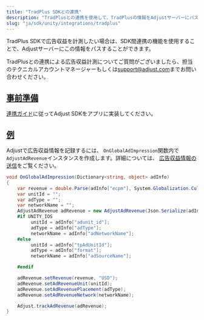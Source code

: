 ```yaml
---
title: "TradPlus SDKとの連携"
description: "TradPlusとの連携を使用して、TradPlusの情報をAdjustサーバーにパスします。"
slug: "ja/sdk/unity/integrations/tradplus"
---
```


<MinorVersion added="v4.37.1">

TradPlus SDKで広告収益を計測したい場合は、SDK間連携の機能を使用することで、Adjustサーバーにこの情報をパスすることができます。

</MinorVersion>
<Callout type="note">

TradPlusとの連携による広告収益計測についてご質問がございましたら、担当のテクニカルアカウントマネージャーもしくは[support@adjust.com](mailto:support@adjust.com)までお問い合わせください。

</Callout>

## [事前準備](before-you-begin)

[連携ガイド](/en/sdk/unity)に従ってAdjust SDKをアプリに実装してください。

## [例](example)

Adjustで広告収益情報を記録するには、 `OnGlobalAdImpression`関数内で`AdjustAdRevenue`インスタンスを作成します。詳細については、 [広告収益情報の送信](/en/sdk/unity/features/ad-revenue)をご覧ください。

```cs
void OnGlobalAdImpression(Dictionary<string, object> adInfo)
{
    var revenue = double.Parse(adInfo["ecpm"], System.Globalization.CultureInfo.InvariantCulture) / 1000;
    var unitId = "";
    var adType = "";
    var networkName = "";
    AdjustAdRevenue adRevenue = new AdjustAdRevenue(Json.Serialize(adInfo));
    #if UNITY_IOS
         unitId = adInfo["adunit_id"];
         adType = adInfo["adType"];
         networkName = adInfo["adNetworkName"];
    #else
         unitId = adInfo["tpAdUnitId"];
         adType = adInfo["format"];
         networkName = adInfo["adSourceName"];

    #endif

    adRevenue.setRevenue(revenue, "USD");
    adRevenue.setAdRevenueUnit(unitId);
    adRevenue.setAdRevenuePlacement(adType);
    adRevenue.setAdRevenueNetwork(networkName);

    Adjust.trackAdRevenue(adRevenue);
}
```
